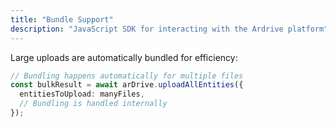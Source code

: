 ```yaml
---
title: "Bundle Support"
description: "JavaScript SDK for interacting with the Ardrive platform"
---
```


Large uploads are automatically bundled for efficiency:

```typescript
// Bundling happens automatically for multiple files
const bulkResult = await arDrive.uploadAllEntities({
  entitiesToUpload: manyFiles,
  // Bundling is handled internally
});
```